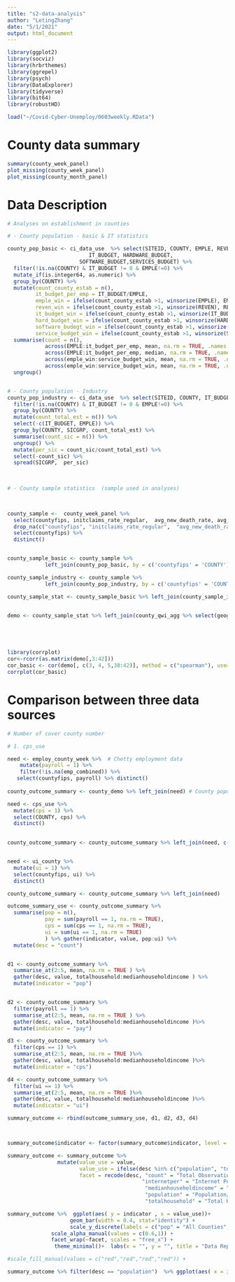 ```yaml
---
title: "s2-data-analysis"
author: "LetingZhang"
date: "5/1/2021"
output: html_document
---
```


```r
library(ggplot2)
library(socviz)
library(hrbrthemes)
library(ggrepel)
library(psych)
library(DataExplorer)
library(tidyverse)
library(bit64)
library(robustHD)

```



```r
load("~/Covid-Cyber-Unemploy/0603weekly.RData")
```


# County data summary 

```r
summary(county_week_panel)
plot_missing(county_week_panel)
plot_missing(county_month_panel)
```

# Data Description
```r
# Analyses on establishment in counties 

# - County population - basic & IT statistics

county_pop_basic <- ci_data_use  %>% select(SITEID, COUNTY, EMPLE, REVEN,
                          IT_BUDGET, HARDWARE_BUDGET, 
                       SOFTWARE_BUDGET,SERVICES_BUDGET) %>% 
  filter(!is.na(COUNTY) & IT_BUDGET != 0 & EMPLE!=0) %>%
  mutate_if(is.integer64, as.numeric) %>% 
  group_by(COUNTY) %>% 
  mutate(count_county_estab = n(), 
         it_budget_per_emp = IT_BUDGET/EMPLE,
         emple_win = ifelse(count_county_estab >1, winsorize(EMPLE), EMPLE), 
         reven_win = ifelse(count_county_estab >1, winsorize(REVEN), REVEN),  
         it_budget_win = ifelse(count_county_estab >1, winsorize(IT_BUDGET), IT_BUDGET) ,
         hard_budget_win = ifelse(count_county_estab >1, winsorize(HARDWARE_BUDGET), HARDWARE_BUDGET),
         software_budegt_win = ifelse(count_county_estab >1, winsorize(SOFTWARE_BUDGET), SOFTWARE_BUDGET),
         service_budget_win = ifelse(count_county_estab >1, winsorize(SERVICES_BUDGET), SERVICES_BUDGET)) %>% 
  summarise(count = n(), 
            across(EMPLE:it_budget_per_emp, mean, na.rm = TRUE, .names = "{col}_mean"), 
            across(EMPLE:it_budget_per_emp, median, na.rm = TRUE, .names = "{col}_medium"),
            across(emple_win:service_budget_win, mean, na.rm = TRUE, .names = "{col}_mean"), 
            across(emple_win:service_budget_win, mean, na.rm = TRUE, .names = "{col}_medium")) %>% 
  ungroup()


# - County population - Industry 
county_pop_industry <- ci_data_use  %>% select(SITEID, COUNTY, IT_BUDGET, EMPLE, SICGRP ) %>% 
  filter(!is.na(COUNTY) & IT_BUDGET != 0 & EMPLE!=0) %>%
  group_by(COUNTY) %>% 
  mutate(count_total_est = n()) %>% 
  select(-c(IT_BUDGET, EMPLE)) %>% 
  group_by(COUNTY, SICGRP, count_total_est) %>% 
  summarise(count_sic = n()) %>% 
  ungroup() %>%
  mutate(per_sic = count_sic/count_total_est) %>% 
  select(-count_sic) %>% 
  spread(SICGRP,  per_sic)
  
  

# - County sample statistics  (sample used in analyses)


  
county_sample <-  county_week_panel %>% 
  select(countyfips, initclaims_rate_regular,  avg_new_death_rate, avg_new_case_rate, avg_median_home, IT_BUDGET_mean ) %>% 
  drop_na(c("countyfips", "initclaims_rate_regular",  "avg_new_death_rate", "avg_new_case_rate", "avg_median_home", "IT_BUDGET_mean")) %>% 
  select(countyfips) %>%
  distinct()


county_sample_basic <- county_sample %>% 
            left_join(county_pop_basic, by = c('countyfips' = 'COUNTY')) 

county_sample_industry <- county_sample %>% 
            left_join(county_pop_industry, by = c('countyfips' = 'COUNTY')) 

county_sample_stat <- county_sample_basic %>% left_join(county_sample_industry)


demo <- county_sample_stat %>% left_join(county_qwi_agg %>% select(geography, its_emps_all), by = c( 'countyfips' = 'geography'))






```

```r
library(corrplot)
cor<-rcorr(as.matrix(demo[,3:42]))
cor_basic <- cor(demo[, c(3, 4, 5,38:42)], method = c("spearman"), use="complete.obs")
corrplot(cor_basic)
```



# Comparison between three data sources

```r
# Number of cover county number

# 1. cps_use 

need <- employ_county_week %>%  # Chetty employment data
    mutate(payroll = 1) %>% 
    filter(!is.na(emp_combined)) %>% 
   select(countyfips, payroll) %>% distinct()
 
county_outcome_summary <- county_demo %>% left_join(need) # County population - merge with Chetty employment data

need <- cps_use %>% 
  mutate(cps = 1) %>% 
  select(COUNTY, cps) %>% 
  distinct() 
  

county_outcome_summary <- county_outcome_summary %>% left_join(need, c("countyfips" = "COUNTY"))


need <- ui_county %>% 
  mutate(ui = 1) %>% 
  select(countyfips, ui) %>% 
  distinct()

county_outcome_summary <- county_outcome_summary %>% left_join(need)

```
```r

outcome_summary_use <- county_outcome_summary %>% 
  summarise(pop = n(),
            pay = sum(payroll == 1, na.rm = TRUE),
            cps = sum(cps == 1, na.rm = TRUE), 
            ui = sum(ui == 1, na.rm = TRUE)
            ) %>% gather(indicator, value, pop:ui) %>% 
  mutate(desc = "count")


d1 <- county_outcome_summary %>% 
  summarise_at(2:5, mean, na.rm = TRUE ) %>% 
  gather(desc, value, totalhousehold:medianhouseholdincome ) %>% 
  mutate(indicator = "pop")


d2 <- county_outcome_summary %>% 
  filter(payroll == 1) %>% 
  summarise_at(2:5, mean, na.rm = TRUE ) %>% 
  gather(desc, value, totalhousehold:medianhouseholdincome )%>% 
  mutate(indicator = "pay")

d3 <- county_outcome_summary %>% 
  filter(cps == 1) %>% 
  summarise_at(2:5, mean, na.rm = TRUE )%>% 
  gather(desc, value, totalhousehold:medianhouseholdincome )%>% 
  mutate(indicator = "cps")

d4 <- county_outcome_summary %>% 
  filter(ui == 1) %>% 
  summarise_at(2:5, mean, na.rm = TRUE )%>% 
  gather(desc, value, totalhousehold:medianhouseholdincome )%>% 
  mutate(indicator = "ui")

summary_outcome <- rbind(outcome_summary_use, d1, d2, d3, d4) 



summary_outcome$indicator <- factor(summary_outcome$indicator, level = c("cps","pay", "ui", "pop" ))

summary_outcome <- summary_outcome %>% 
                mutate(value_use = value, 
                       value_use = ifelse(desc %in% c("population", "totalhousehold") , value/1000, value),
                       facet = recode(desc, "count" = "Total Observations",
                                           "internetper" = "Internet Percentage", 
                                            "medianhouseholdincome" = "Median Household Income", 
                                            "population" = "Population/1000", 
                                            "totalhousehold" = "Total Household/1000") )
```

```r

summary_outcome %>%  ggplot(aes( y = indicator , x = value_use))+
                    geom_bar(width = 0.4, stat="identity") + 
                    scale_y_discrete(labels = c("pop" = "All Counties", "ui" = "Unemployment Insurance", "pay" = "Payroll", "cps" = "Current Population Survey"))+
              scale_alpha_manual(values = c(0.6,1)) +
              facet_wrap(~facet, scales = "free_x") + 
               theme_minimal()+  labs(x = "", y = "", title = "Data Representativeness" )

#scale_fill_manual(values = c("red","red","red","red")) +

```
```r

summary_outcome %>% filter(desc == "population")  %>% ggplot(aes( x = indicator , y = value ))+ geom_bar(stat="identity")

```


